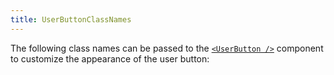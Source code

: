 ```yaml
---
title: UserButtonClassNames
---
```


The following class names can be passed to the [`<UserButton />`](/components/user-button) component to customize the appearance of the user button:

<AutoTypeTable path="../src/components/user-button.tsx" name="UserButtonClassNames" />
